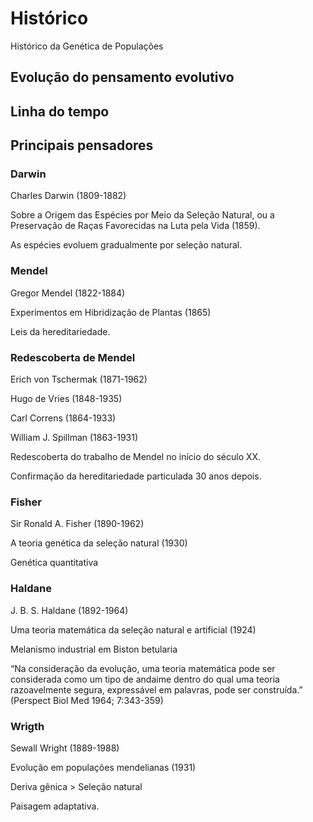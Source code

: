 # Histórico

Histórico da Genética de Populações

## Evolução do pensamento evolutivo

## Linha do tempo

## Principais pensadores

### Darwin

Charles Darwin (1809-1882)

Sobre a Origem das Espécies por Meio da Seleção Natural, ou a Preservação de Raças Favorecidas na Luta pela Vida (1859).

As espécies evoluem gradualmente por seleção natural.

### Mendel

Gregor Mendel (1822-1884)

Experimentos em Hibridização de Plantas (1865)

Leis da hereditariedade.

### Redescoberta de Mendel

Erich von Tschermak (1871-1962)

Hugo de Vries (1848-1935)

Carl Correns (1864-1933)

William J. Spillman (1863-1931)

Redescoberta do trabalho de Mendel no início do século XX.

Confirmação da hereditariedade particulada 30 anos depois.

### Fisher 

Sir Ronald A. Fisher (1890-1962)

A teoria genética da seleção natural (1930)

Genética quantitativa

### Haldane 

J. B. S. Haldane (1892-1964)

Uma teoria matemática da seleção natural e artificial (1924)

Melanismo industrial em Biston betularia

“Na consideração da evolução, uma teoria matemática pode ser considerada como um tipo de andaime dentro do qual uma teoria razoavelmente segura, expressável em palavras, pode ser construída.” (Perspect Biol Med 1964; 7:343-359)

### Wrigth

Sewall Wright (1889-1988)

Evolução em populações mendelianas (1931)

Deriva gênica > Seleção natural

Paisagem adaptativa.

